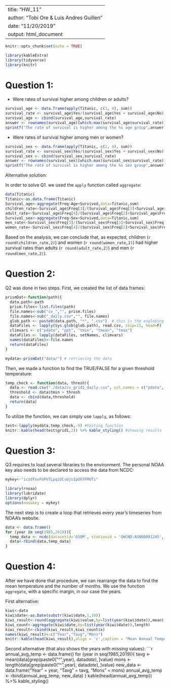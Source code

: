 
---
title: "HW_11"
author: "Tobi Ore & Luis Andres Guillen"
date: "11/20/2019"
output: html_document
---

```r
knitr::opts_chunk$set(echo = TRUE)
```

```r
library(kableExtra)
library(tidyverse)
library(knitr)
```

# Question 1:

+ Were rates of survival higher among children or adults?
```r
survival_age <- data.frame(apply(Titanic, c(3, 4), sum))
survival_rate <- survival_age$Yes/(survival_age$Yes + survival_age$No)
survival_age <- cbind(survival_age,survival_rate)
answer <- rownames(survival_age)[which.max(survival_age$survival_rate)]
sprintf("The rate of survival is higher among the %s age group",answer)
```

+ Were rates of survival higher among men or women?
```r
survival_sex <- data.frame(apply(Titanic, c(2, 4), sum))
survival_rate <- survival_sex$Yes/(survival_sex$Yes + survival_sex$No)
survival_sex <- cbind(survival_sex,survival_rate)
answer <- rownames(survival_sex)[which.max(survival_sex$survival_rate)]
sprintf("The rate of survival is higher among the %s sex group",answer)
```
Alternative solution:

In order to solve Q1. we used the `apply` function called `aggregate`:
```r
data(Titanic)
Titanic<-as.data.frame(Titanic)
Survival_age<-aggregate(Freq~Age+Survived,data=Titanic,sum)
children_rate<-Survival_age$Freq[3]/(Survival_age$Freq[3]+Survival_age$Freq[1])
adult_rate<-Survival_age$Freq[4]/(Survival_age$Freq[2]+Survival_age$Freq[4])
Survival_sex<-aggregate(Freq~Sex+Survived,data=Titanic,sum)
men_rate<-Survival_sex$Freq[3]/(Survival_sex$Freq[3]+Survival_sex$Freq[1])
women_rate<-Survival_sex$Freq[4]/(Survival_sex$Freq[2]+Survival_sex$Freq[4])

```
Based on the analysis, we can conclude that, as expected, children (`r round(children_rate,2)`) and women (`r round(women_rate,2)`) had higher survival rates than adults (`r round(adult_rate,2)`) and men (`r round(men_rate,2)`). 

# Question 2:

Q2 was done in two steps. First, we created the list of data frames:
``` r
prismDat<-function(path){
  data.path<-path
  prism.files<-list.files(path)
  file.names<-sub("cv_","", prism.files)
  file.names<-sub("_daily.csv","", file.names)
  glob.path <- paste0(data.path, "*", ".csv")  # this is the englobing string that can find the files. 
  dataFiles <- lapply(Sys.glob(glob.path), read.csv, skip=11, head=F)
  climvars <- c("pdate", "ppt", "tmin", "tmean", "tmax")
  dataFiles <- lapply(dataFiles, setNames, climvars)
  names(dataFiles)<-file.names
  return(dataFiles)
}

mydata<-prismDat("data/") # retrieving the data

```

Then, we made a function to find the TRUE/FALSE for a given threshold temperature:
``` r
temp_check <- function(data, thresh){
  data <- read.csv("./data/cv_grid1_daily.csv", col.names = c("pdate", "ppt", "tmin", "tmean", "tmax") ,skip = 11, header=F)
  threshold <- data$tmin > thresh
  data <- cbind(data,threshold)
  return(data)
}
```
To utilize the function, we can simply use `lapply`, as follows:
```r
test<-lapply(mydata,temp_check,-5) #testing function
knitr::kable(head(test$grid1,2)) %>% kable_styling() #showing results
```

# Question 3:

Q3 requires to load several libraries to the environment. The personal NOAA key also needs to be declared to access the data from NCDC:
```r
mykey<-"iczdfxvFGPnTLpqiOCvbjsIpOhTFMUTi"
```
```r
library(rnoaa)
library(lubridate)
library(dplyr)
options(nooakey = mykey)
```
The next step is to create a loop that retrieves every year's timeseries from NOAA's website. 
```r
data <- data.frame()
for (year in seq(1985,2019)){
  temp_data <- ncdc(datasetid='GSOM', stationid = 'GHCND:ASN00091245', datatypeid='TAVG', startdate = paste0(year,"-01-01"), enddate = paste0(year,"-12-01"), limit = 100, add_units=TRUE)$data
  data<-rbind(data,temp_data)
}
```

# Question 4:
After we have done that procedure, we can rearrange the data to find the mean temperature and the number of months. We use the function `aggregate`, with a specific margin, in our case the years. 

First alternative:
```r
kiwi<-data
kiwi$date<-as.Date(substr(kiwi$date,1,10))
kiwi_result<-round(aggregate(kiwi$value,by=list(year(kiwi$date)),mean),3)
kiwi_count<-aggregate(kiwi$date,by=list(year(kiwi$date)),length)
kiwi_result<-cbind(kiwi_result,kiwi_count$x)
names(kiwi_result)<-c("Year","Tavg","Mons")
knitr::kable(head(kiwi_result),align = 'c',caption = "Mean Annual Temperature for Cape Grimp, NZ ")%>% kable_styling()
```

Second alternative (that also shows the years with missing values):
```r
annual_avg_temp <- data.frame()
for (year in seq(1985,2019)){
  tavg <- mean(data[grep(paste0("^",year), data$date),]$value)
  mons <- length(data[grep(paste0("^",year), data$date),]$value)
  new_data <- data.frame("Year" = year, "Tavg" = tavg, "Mons" = mons)
  annual_avg_temp <- rbind(annual_avg_temp, new_data)
}
kable(head(annual_avg_temp)) %>% kable_styling()